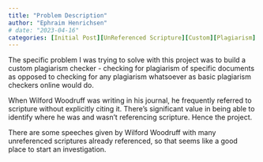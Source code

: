 ```yaml
---
title: "Problem Description"
author: "Ephraim Henrichsen"
# date: "2023-04-16"
categories: [Initial Post][UnReferenced Scripture][Custom][Plagiarism]
---
```


The specific problem I was trying to solve with this project was to build a custom plagiarism checker - checking for plagiarism of specific documents as opposed to checking for any plagiarism whatsoever as basic plagiarism checkers online would do.

When Wilford Woodruff was writing in his journal, he frequently referred to scripture without explicitly citing it. There's significant value in being able to identify where he was and wasn't referencing scripture. Hence the project.

There are some speeches given by Wilford Woodruff with many unreferenced scriptures already referenced, so that seems like a good place to start an investigation.